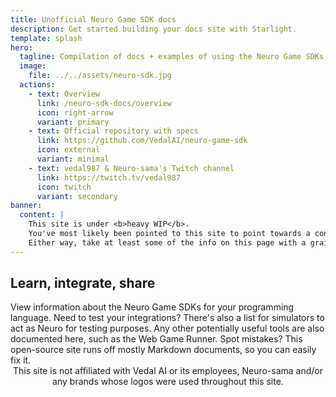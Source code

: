 ```yaml
---
title: Unofficial Neuro Game SDK docs
description: Get started building your docs site with Starlight.
template: splash
hero:
  tagline: Compilation of docs + examples of using the Neuro Game SDKs, both official and community ones.
  image:
    file: ../../assets/neuro-sdk.jpg
  actions:
    - text: Overview
      link: /neuro-sdk-docs/overview
      icon: right-arrow
      variant: primary
    - text: Official repository with specs
      link: https://github.com/VedalAI/neuro-game-sdk
      icon: external
      variant: minimal
    - text: vedal987 & Neuro-sama's Twitch channel
      link: https://twitch.tv/vedal987
      icon: twitch
      variant: secondary
banner:
  content: |
    This site is under <b>heavy WIP</b>.
    You've most likely been pointed to this site to point towards a concept, or something.
    Either way, take at least some of the info on this page with a grain of salt.
---
```



## Learn, integrate, share

<CardGrid stagger>
  <Card title="Adapted SDKs" icon="document">
    View information about the Neuro Game SDKs for your programming language.
  </Card>
  <Card title="Simulators" icon="heart">
    Need to test your integrations? There's also a list for simulators to act as
    Neuro for testing purposes.
  </Card>
  <Card title="Other tools" icon="signal">
    Any other potentially useful tools are also documented here, such as the Web
    Game Runner.
  </Card>
  <Card title="Fix mistakes" icon="pencil">
    Spot mistakes? This open-source site runs off mostly Markdown documents, so
    you can easily fix it.
  </Card>
</CardGrid>

<div style="text-align: center;">
  This site is not affiliated with Vedal AI or its employees, Neuro-sama and/or
  any brands whose logos were used throughout this site.
</div>
